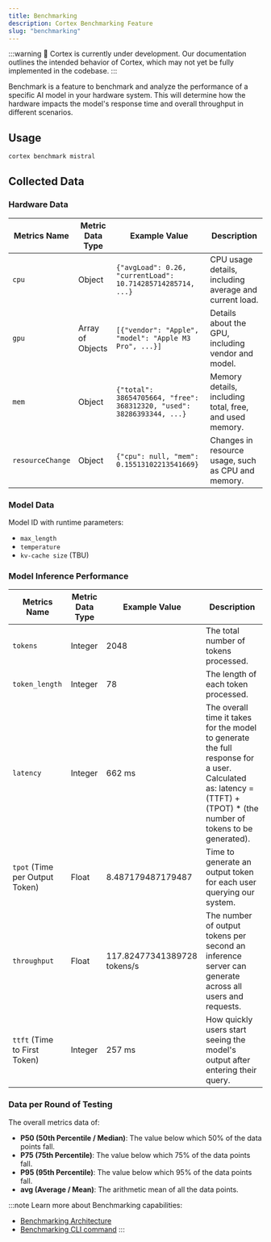 ```yaml
---
title: Benchmarking
description: Cortex Benchmarking Feature
slug: "benchmarking"
---
```



:::warning
🚧 Cortex is currently under development. Our documentation outlines the intended behavior of Cortex, which may not yet be fully implemented in the codebase.
:::

Benchmark is a feature to benchmark and analyze the performance of a specific AI model in your hardware system. This will determine how the hardware impacts the model's response time and overall throughput in different scenarios.

## Usage
```bash
cortex benchmark mistral
```
## Collected Data
### Hardware Data
| Metrics Name        | Metric Data Type    | Example Value                                        | Description                                      |
|---------------------|---------------------|------------------------------------------------------|--------------------------------------------------|
| `cpu`                 | Object              | `{"avgLoad": 0.26, "currentLoad": 10.714285714285714, ...}` | CPU usage details, including average and current load. |
| `gpu`                 | Array of Objects    | `[{"vendor": "Apple", "model": "Apple M3 Pro", ...}]`  | Details about the GPU, including vendor and model. |
| `mem`                 | Object              | `{"total": 38654705664, "free": 368312320, "used": 38286393344, ...}` | Memory details, including total, free, and used memory. |
| `resourceChange`      | Object              | `{"cpu": null, "mem": 0.15513102213541669}`            | Changes in resource usage, such as CPU and memory. |

### Model Data
Model ID with runtime parameters:
- `max_length`
- `temperature`
- `kv-cache size` (TBU)
### Model Inference Performance

| Metrics Name                     | Metric Data Type    | Example Value                                        | Description                                                                                                                                                         |
|----------------------------------|---------------------|------------------------------------------------------|---------------------------------------------------------------------------------------------------------------------------------------------------------------------|
| `tokens`                           | Integer             | 2048                                                 | The total number of tokens processed.                                                                                                                                |
| `token_length`                     | Integer             | 78                                                   | The length of each token processed.                                                                                                                                  |
| `latency`                          | Integer             | 662 ms                                               | The overall time it takes for the model to generate the full response for a user. Calculated as: latency = (TTFT) + (TPOT) * (the number of tokens to be generated). |
| `tpot` (Time per Output Token)     | Float               | 8.487179487179487                                    | Time to generate an output token for each user querying our system.                                                                                                  |
| `throughput `                      | Float               | 117.82477341389728 tokens/s                          | The number of output tokens per second an inference server can generate across all users and requests.                                                               |
| `ttft` (Time to First Token)       | Integer             | 257 ms                                               | How quickly users start seeing the model's output after entering their query.                                                                                       |

### Data per Round of Testing

The overall metrics data of:
- **P50 (50th Percentile / Median)**: The value below which 50% of the data points fall.
- **P75 (75th Percentile)**: The value below which 75% of the data points fall.
- **P95 (95th Percentile)**: The value below which 95% of the data points fall.
- **avg (Average / Mean)**: The arithmetic mean of all the data points.

:::note
Learn more about Benchmarking capabilities:
- [Benchmarking Architecture](/docs/benchmarking-architecture)
- [Benchmarking CLI command](/docs/cli/benchmark)
:::